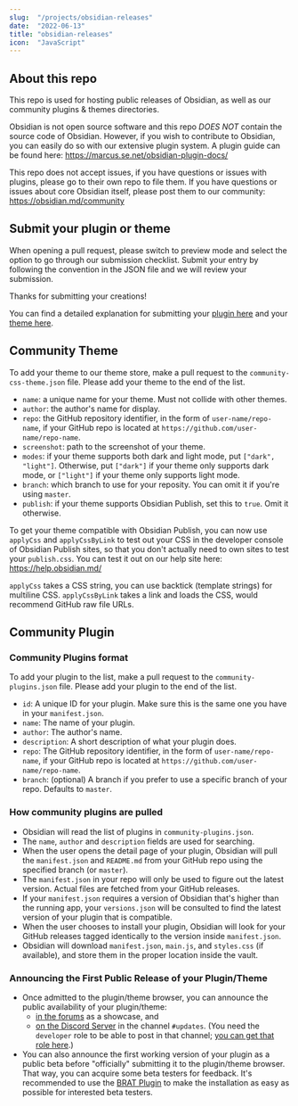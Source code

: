 ---
slug:  "/projects/obsidian-releases"
date:  "2022-06-13"
title: "obsidian-releases"
icon:  "JavaScript"
---

## About this repo

This repo is used for hosting public releases of Obsidian, as well as our community plugins & themes directories.

Obsidian is not open source software and this repo _DOES NOT_ contain the source code of Obsidian. However, if you wish to contribute to Obsidian, you can easily do so with our extensive plugin system. A plugin guide can be found here: https://marcus.se.net/obsidian-plugin-docs/

This repo does not accept issues, if you have questions or issues with plugins, please go to their own repo to file them. If you have questions or issues about core Obsidian itself, please post them to our community: https://obsidian.md/community

## Submit your plugin or theme

When opening a pull request, please switch to preview mode and select the option to go through our submission checklist. Submit your entry by following the convention in the JSON file and we will review your submission.

Thanks for submitting your creations!

You can find a detailed explanation for submitting your [plugin here](https://publish.obsidian.md/hub/04+-+Guides%2C+Workflows%2C+%26+Courses/Guides/How+to+add+your+plugin+to+the+community+plugin+list) and your [theme here](https://publish.obsidian.md/hub/04+-+Guides%2C+Workflows%2C+%26+Courses/Guides/How+to+add+your+theme+to+the+community+theme+store).

## Community Theme

To add your theme to our theme store, make a pull request to the `community-css-theme.json` file. Please add your theme to the end of the list.

- `name`: a unique name for your theme. Must not collide with other themes.
- `author`: the author's name for display.
- `repo`: the GitHub repository identifier, in the form of `user-name/repo-name`, if your GitHub repo is located at `https://github.com/user-name/repo-name`.
- `screenshot`: path to the screenshot of your theme.
- `modes`: if your theme supports both dark and light mode, put `["dark", "light"]`. Otherwise, put `["dark"]` if your theme only supports dark mode, or  `["light"]` if your theme only supports light mode.
- `branch`: which branch to use for your reposity. You can omit it if you're using `master`.
- `publish`: if your theme supports Obsidian Publish, set this to `true`. Omit it otherwise.

To get your theme compatible with Obsidian Publish, you can now use `applyCss` and `applyCssByLink` to test out your CSS in the developer console of Obsidian Publish sites, so that you don't actually need to own sites to test your `publish.css`. You can test it out on our help site here: https://help.obsidian.md/

`applyCss` takes a CSS string, you can use backtick (template strings) for multiline CSS. `applyCssByLink` takes a link and loads the CSS, would recommend GitHub raw file URLs.

## Community Plugin

### Community Plugins format

To add your plugin to the list, make a pull request to the `community-plugins.json` file. Please add your plugin to the end of the list.

- `id`: A unique ID for your plugin. Make sure this is the same one you have in your `manifest.json`.
- `name`: The name of your plugin.
- `author`: The author's name.
- `description`: A short description of what your plugin does.
- `repo`: The GitHub repository identifier, in the form of `user-name/repo-name`, if your GitHub repo is located at `https://github.com/user-name/repo-name`.
- `branch`: (optional) A branch if you prefer to use a specific branch of your repo. Defaults to `master`.

### How community plugins are pulled

- Obsidian will read the list of plugins in `community-plugins.json`.
- The `name`, `author` and `description` fields are used for searching.
- When the user opens the detail page of your plugin, Obsidian will pull the `manifest.json` and `README.md` from your GitHub repo using the specified branch (or `master`).
- The `manifest.json` in your repo will only be used to figure out the latest version. Actual files are fetched from your GitHub releases.
- If your `manifest.json` requires a version of Obsidian that's higher than the running app, your `versions.json` will be consulted to find the latest version of your plugin that is compatible.
- When the user chooses to install your plugin, Obsidian will look for your GitHub releases tagged identically to the version inside `manifest.json`.
- Obsidian will download `manifest.json`, `main.js`, and `styles.css` (if available), and store them in the proper location inside the vault.

### Announcing the First Public Release of your Plugin/Theme

- Once admitted to the plugin/theme browser, you can announce the public availability of your plugin/theme:
  - [in the forums](https://forum.obsidian.md/c/share-showcase/9) as a showcase, and
  - [on the Discord Server](https://discord.gg/veuWUTm) in the channel `#updates`. (You need the `developer` role to be able to post in that channel; [you can get that role here](https://discord.com/channels/686053708261228577/702717892533157999/830492034807758859).)
- You can also announce the first working version of your plugin as a public beta before "officially" submitting it to the plugin/theme browser. That way, you can acquire some beta testers for feedback. It's recommended to use the [BRAT Plugin](https://obsidian.md/plugins?id=obsidian42-brat) to make the installation as easy as possible for interested beta testers.
